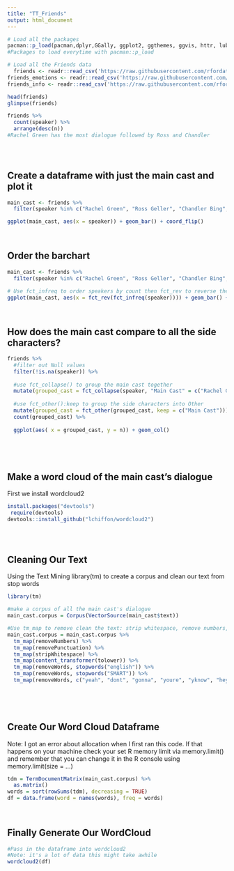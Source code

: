---
title: "TT_Friends"
output: html_document
---
```{r}
# Load all the packages
pacman::p_load(pacman,dplyr,GGally, ggplot2, ggthemes, ggvis, httr, lubridate, plotly, rio, rmarkdown, shiny, stringer, tidyr, tidyverse)
#Packages to load everytime with pacman::p_load


```


```{r}
# Load all the Friends data
  friends <- readr::read_csv('https://raw.githubusercontent.com/rfordatascience/tidytuesday/master/data/2020/2020-09-08/friends.csv')
friends_emotions <- readr::read_csv('https://raw.githubusercontent.com/rfordatascience/tidytuesday/master/data/2020/2020-09-08/friends_emotions.csv')
friends_info <- readr::read_csv('https://raw.githubusercontent.com/rfordatascience/tidytuesday/master/data/2020/2020-09-08/friends_info.csv')

```

```{r cars}
head(friends)
glimpse(friends)
```


```{r}
friends %>%
  count(speaker) %>%
  arrange(desc(n))
#Rachel Green has the most dialogue followed by Ross and Chandler 


 
```
## Create a dataframe with just the main cast and plot it
```{r}

main_cast <- friends %>%
  filter(speaker %in% c("Rachel Green", "Ross Geller", "Chandler Bing", "Monica Geller", "Joey Tribbiani", "Phoebe Buffay"))

ggplot(main_cast, aes(x = speaker)) + geom_bar() + coord_flip()

 
```

## Order the barchart

```{r}

main_cast <- friends %>%
  filter(speaker %in% c("Rachel Green", "Ross Geller", "Chandler Bing", "Monica Geller", "Joey Tribbiani", "Phoebe Buffay"))

# Use fct_infreq to order speakers by count then fct_rev to reverse the order
ggplot(main_cast, aes(x = fct_rev(fct_infreq(speaker)))) + geom_bar() + coord_flip()

 
```
## How does the main cast compare to all the side characters?
```{r}

friends %>% 
  #filter out Null values
  filter(!is.na(speaker)) %>%
  
  #use fct_collapse() to group the main cast together
  mutate(grouped_cast = fct_collapse(speaker, "Main Cast" = c("Rachel Green", "Ross Geller", "Chandler Bing", "Monica Geller", "Joey Tribbiani", "Phoebe Buffay"))) %>%
  
  #use fct_other():keep to group the side characters into Other
  mutate(grouped_cast = fct_other(grouped_cast, keep = c("Main Cast"))) %>%
  count(grouped_cast) %>%
  
  ggplot(aes( x = grouped_cast, y = n)) + geom_col() 
  


 
```
## Make a word cloud of the main cast's dialogue

First we install wordcloud2  
```{r}
install.packages("devtools")
 require(devtools)
devtools::install_github("lchiffon/wordcloud2") 


 
```
  

## Cleaning Our Text

Using the Text Mining library(tm) to create a corpus and clean our text from stop words 
```{r}
library(tm)

#make a corpus of all the main cast's dialogue
main_cast.corpus = Corpus(VectorSource(main_cast$text))

#Use tm_map to remove clean the text: strip whitespace, remove numbers, remove stop words, etc.
main_cast.corpus = main_cast.corpus %>%
  tm_map(removeNumbers) %>%
  tm_map(removePunctuation) %>%
  tm_map(stripWhitespace) %>%
  tm_map(content_transformer(tolower)) %>%
  tm_map(removeWords, stopwords("english")) %>%
  tm_map(removeWords, stopwords("SMART")) %>%
  tm_map(removeWords, c("yeah", "dont", "gonna", "youre", "yknow", "hey")) #words that stopwords("english") misses
  


 
```
## Create Our Word Cloud Dataframe 

Note: I got an error about allocation when I first ran this code. If that happens on your machine check your set R memory limit via memory.limit() and remember that you can change it in the R console using memory.limit(size = ...)
```{r}

tdm = TermDocumentMatrix(main_cast.corpus) %>%
  as.matrix()
words = sort(rowSums(tdm), decreasing = TRUE)
df = data.frame(word = names(words), freq = words)
  
 
```

## Finally Generate Our WordCloud
```{r}
#Pass in the dataframe into wordcloud2
#Note: it's a lot of data this might take awhile 
wordcloud2(df)
  
 
```




